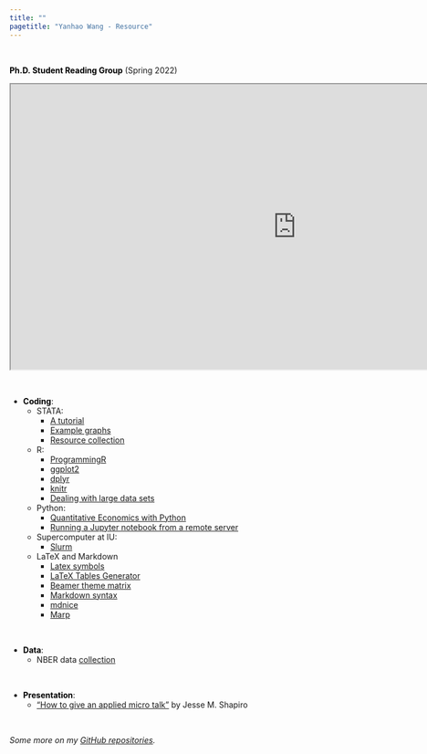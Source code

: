 ```yaml
---
title: ""
pagetitle: "Yanhao Wang - Resource"
---
```


<link rel="stylesheet" href="style.css" type="text/css">
<br>

**<span style="color:Black">Ph.D. Student Reading Group<span>** (Spring 2022)

<iframe width="1000" height="500" src="https://docs.google.com/spreadsheets/d/e/2PACX-1vQi9Bt1kyyDoGUQ5hKj7g3Fn56QZQdXZ8ryQCITx8hqYPC1Clg2coPMRLpPENzrHvlSKsm8-VtYmnnk/pubhtml?widget=true&amp;headers=false"></iframe>

<br>

* **<span style="color:Black">Coding<span>**:
  + STATA:
    + [A tutorial](http://geocenter.github.io/StataTraining/)
    + [Example graphs](https://www.stata.com/features/example-graphs/)
    + [Resource collection](http://statistics.ats.ucla.edu/stat/stata/)
  + R:
    + [ProgrammingR](https://www.programmingr.com)
    + [ggplot2](http://www.sthda.com/english/wiki/ggplot2-essentials)
    + [dplyr](https://cran.r-project.org/web/packages/dplyr/vignettes/dplyr.html)
    + [knitr](https://kbroman.org/knitr_knutshell/)
    + [Dealing with large data sets](https://rstudio-pubs-static.s3.amazonaws.com/72295_692737b667614d369bd87cb0f51c9a4b.html)
  + Python:
    + [Quantitative Economics with Python](https://python.quantecon.org)
    + [Running a Jupyter notebook from a remote server](https://ljvmiranda921.github.io/notebook/2018/01/31/running-a-jupyter-notebook/)
  + Supercomputer at IU:
    + [Slurm](https://kb.iu.edu/d/awrz)
  + LaTeX and Markdown
    + [Latex symbols](https://oeis.org/wiki/List_of_LaTeX_mathematical_symbols)
    + [LaTeX Tables Generator](https://www.tablesgenerator.com)
    + [Beamer theme matrix](https://hartwork.org/beamer-theme-matrix/)
    + [Markdown syntax](https://www.appinn.com/markdown/)
    + [mdnice](https://mdnice.com)
    + [Marp](https://web.marp.app)

<br>

* **<span style="color:Black">Data<span>**:
  + NBER data [collection](https://data.nber.org/data/)
  
<br>

* **<span style="color:Black">Presentation<span>**:
  + ["How to give an applied micro talk"](https://www.brown.edu/Research/Shapiro/pdfs/applied_micro_slides.pdf) by Jesse M. Shapiro
  
<br>

*Some more on my [GitHub repositories](https://github.com/yanhao-wang).*
